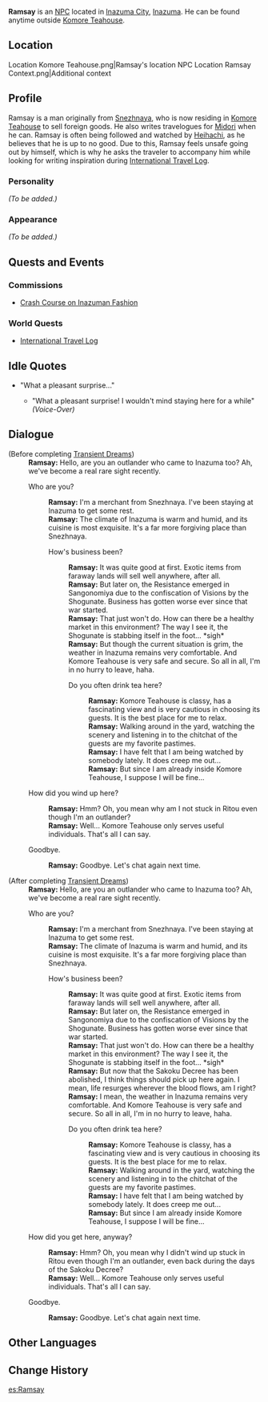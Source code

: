 {{Meta
<!-- REMOVE THIS TEMPLATE AFTER ADDING MISSING INFO -->
|missing_NPC_profile  = yes
}}
{{Character Infobox
|type             = NPC
|image            = NPC Ramsay.png
|region           = Inazuma
}}
'''Ramsay''' is an [[NPC]] located in [[Inazuma City]], [[Inazuma]]. He can be found anytime outside [[Komore Teahouse]].

==Location==
<gallery hideaddbutton="true" captionalign="center">
Location Komore Teahouse.png|Ramsay's location
NPC Location Ramsay Context.png|Additional context
</gallery>

==Profile==
<!-- detailed story/lore information goes here -->
Ramsay is a man originally from [[Snezhnaya]], who is now residing in [[Komore Teahouse]] to sell foreign goods. He also writes travelogues for [[Midori]] when he can. Ramsay is often being followed and watched by [[Heihachi]], as he believes that he is up to no good. Due to this, Ramsay feels unsafe going out by himself, which is why he asks the traveler to accompany him while looking for writing inspiration during [[International Travel Log]].

===Personality===
''(To be added.)''

===Appearance===
''(To be added.)''

==Quests and Events==
===Commissions===
*[[Crash Course on Inazuman Fashion]]

===World Quests===
* [[International Travel Log]]

==Idle Quotes==
* "What a pleasant surprise..."
**{{A|VO Ramsay 01.ogg}} "What a pleasant surprise! I wouldn't mind staying here for a while" ''(Voice-Over)''

==Dialogue==
{{Dialogue start}}
;(Before completing [[Transient Dreams]])
:'''Ramsay:''' Hello, are you an outlander who came to Inazuma too? Ah, we've become a real rare sight recently.
:{{DIcon}} Who are you?
::'''Ramsay:''' I'm a merchant from Snezhnaya. I've been staying at Inazuma to get some rest.
::'''Ramsay:''' The climate of Inazuma is warm and humid, and its cuisine is most exquisite. It's a far more forgiving place than Snezhnaya.
::{{DIcon}} How's business been?
:::'''Ramsay:''' It was quite good at first. Exotic items from faraway lands will sell well anywhere, after all.
:::'''Ramsay:''' But later on, the Resistance emerged in Sangonomiya due to the confiscation of Visions by the Shogunate. Business has gotten worse ever since that war started.
:::'''Ramsay:''' That just won't do. How can there be a healthy market in this environment? The way I see it, the Shogunate is stabbing itself in the foot... *sigh*
:::'''Ramsay:''' But though the current situation is grim, the weather in Inazuma remains very comfortable. And Komore Teahouse is very safe and secure. So all in all, I'm in no hurry to leave, haha.
:::{{DIcon}} Do you often drink tea here?
::::'''Ramsay:''' Komore Teahouse is classy, has a fascinating view and is very cautious in choosing its guests. It is the best place for me to relax.
::::'''Ramsay:''' Walking around in the yard, watching the scenery and listening in to the chitchat of the guests are my favorite pastimes.
::::'''Ramsay:''' I have felt that I am being watched by somebody lately. It does creep me out...
::::'''Ramsay:''' But since I am already inside Komore Teahouse, I suppose I will be fine...
:{{DIcon}} How did you wind up here?
::'''Ramsay:''' Hmm? Oh, you mean why am I not stuck in Ritou even though I'm an outlander?
::'''Ramsay:''' Well... Komore Teahouse only serves useful individuals. That's all I can say.
:{{DIcon}} Goodbye.
::'''Ramsay:''' Goodbye. Let's chat again next time.

;(After completing [[Transient Dreams]])
:'''Ramsay:''' Hello, are you an outlander who came to Inazuma too? Ah, we've become a real rare sight recently.
:{{DIcon}} Who are you?
::'''Ramsay:''' I'm a merchant from Snezhnaya. I've been staying at Inazuma to get some rest.
::'''Ramsay:''' The climate of Inazuma is warm and humid, and its cuisine is most exquisite. It's a far more forgiving place than Snezhnaya.
::{{DIcon}} How's business been?
:::'''Ramsay:''' It was quite good at first. Exotic items from faraway lands will sell well anywhere, after all.
:::'''Ramsay:''' But later on, the Resistance emerged in Sangonomiya due to the confiscation of Visions by the Shogunate. Business has gotten worse ever since that war started.
:::'''Ramsay:''' That just won't do. How can there be a healthy market in this environment? The way I see it, the Shogunate is stabbing itself in the foot... *sigh*
:::'''Ramsay:''' But now that the Sakoku Decree has been abolished, I think things should pick up here again. I mean, life resurges wherever the blood flows, am I right?
:::'''Ramsay:''' I mean, the weather in Inazuma remains very comfortable. And Komore Teahouse is very safe and secure. So all in all, I'm in no hurry to leave, haha.
:::{{DIcon}} Do you often drink tea here?
::::'''Ramsay:''' Komore Teahouse is classy, has a fascinating view and is very cautious in choosing its guests. It is the best place for me to relax.
::::'''Ramsay:''' Walking around in the yard, watching the scenery and listening in to the chitchat of the guests are my favorite pastimes.
::::'''Ramsay:''' I have felt that I am being watched by somebody lately. It does creep me out...
::::'''Ramsay:''' But since I am already inside Komore Teahouse, I suppose I will be fine...
:{{DIcon}} How did you get here, anyway?
::'''Ramsay:''' Hmm? Oh, you mean why I didn't wind up stuck in Ritou even though I'm an outlander, even back during the days of the Sakoku Decree?
::'''Ramsay:''' Well... Komore Teahouse only serves useful individuals. That's all I can say.
:{{DIcon}} Goodbye.
::'''Ramsay:''' Goodbye. Let's chat again next time.
{{Dialogue end}}

==Other Languages==
{{Other Languages|default_hidden = 1
|en      = Ramsay
|zhs     = 拉姆齐
|zhs_rm  = Lāmǔqí
|zht     = 拉姆齊
|zht_rm  = Lāmǔqí
|ja      = ラムゼイ
|ja_rm   = Ramuzei
|ko      = 램지
|ko_rm   = Remji
|es      = Ramsay
|fr      = Ramsay
|ru      = Рамзай
|th      = Ramsay
|vi      = Ramsay
|de      = Ramsay
|id      = Ramsay
|pt      = Ramsay
}}

==Change History==
{{Change History|2.0}}
<!--
==References==
{{Reflist}}-->

[[es:Ramsay]]